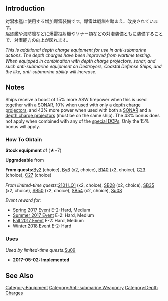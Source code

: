 {{EquipmentInfo|227}}
==Introduction==
対潜水艦に使用する増加爆雷装備です。爆雷は戦訓を踏まえ、改良されています。<br>
駆逐艦や海防艦などに爆雷投射機やソナー類などの対潜装備ともに装備することで、対潜能力の向上が図れます。

''This is additional depth charge equipment for use in anti-submarine actions. The depth charges have been improved from wartime testing.''<br>
''When equipped in combination with depth charge projectors, sonar, and such anti-submarine equipment on Destroyers, Coastal Defense Ships, and the like, anti-submarine ability will increase.''

==Notes==
Ships receive a boost of 15% more ASW firepower when this is used together with a [[:Category:SONAR|SONAR]], 10% when used with only a [[:Category:Depth Charge Projectors|depth charge projectors]], and 43% more power when used with both a [[:Category:SONAR|SONAR]] and a [[:Category:Depth Charge Projectors|depth charge projectors]] (must be on the same ship). The 43% bonus does not apply when combined with any of the [[:Category:Special Depth Charge Projectors|special DCPs]]. Only the 15% bonus will apply.

<div class="mw-collapsible"><h3>How To Obtain</h3>
<div class="mw-collapsible-content">
'''Stock equipment''' of {{Ship/Link|Akigumo Kai Ni}} (★+7)

'''Upgradeable''' from {{Equipment/Link|Type 95 Depth Charge}}

'''From quests: '''[[Quests#By2|By2]] (choice), [[Quests#By6|By6]] (x2, choice), [[Quests#B140|B140]] (x2, choice), [[Quests#C23|C23]] (choice), [[Quests#C27|C27]] (choice)

''From limited-time quests: ''[[Quests/Seasonal#2101 LQ1|2101 LQ1]] (x2, choice), [[Quests/Seasonal#SB28|SB28]] (x2, choice), [[Quests/Seasonal#SB35|SB35]] (x2, choice), [[Quests/Seasonal#SB50|SB50]] (x2, choice), [[Quests/Seasonal#SB54|SB54]] (x2, choice), [[Quests/Seasonal#Su08|Su08]]

''Event reward for:''
* [[Spring 2017 Event]] E-2: Hard, Medium
* [[Summer 2017 Event]] E-2: Hard, Medium
* [[Fall 2017 Event]] E-2: Hard, Medium
* [[Winter 2018 Event]] E-2: Hard

</div></div>

<div class="mw-collapsible"><h3>Uses</h3>
<div class="mw-collapsible-content">
''Used by limited-time quests: ''[[Quests/Seasonal#Su09|Su09]]

</div></div>


<div class="mw-collapsible><h3>Updates History</h3>
<div class="mw-collapsible-content>
* '''2017-05-02:''' '''Implemented'''
</div></div>

==See Also==
{{Equipmentlist}}
[[Category:Equipment]]
[[Category:Anti-submarine Weaponry]]
[[Category:Depth Charges]]
